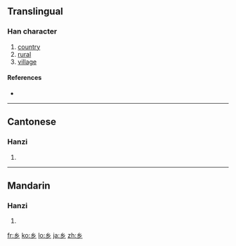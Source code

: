 {{also|鄉|鄕}}<!-- may be replaced by zh-forms -->
==Translingual==

===Han character===
{{Han char|rn=52|rad=幺|as=00|sn=3|four=|canj=女女竹 (VVH)}}

# [[country]]
# [[rural]]
# [[village]]

====References====
* {{Han ref|kx=0084.051|hdz=10051.050|uh=4E61|ud=20065}}

----

==Cantonese==

===Hanzi===
{{yue-hanzi|jyut=|y=heung1|tra=鄉}}

# {{defn|Cantonese|sort=幺00}}

----

==Mandarin==

===Hanzi===
{{cmn-hanzi|tra=鄉|pin=[[xiāng]] ([[xiang1]])|wg=hsiang<sup>1</sup>}}

# {{defn|Mandarin|sort=幺00}}

[[fr:乡]]
[[ko:乡]]
[[lo:乡]]
[[ja:乡]]
[[zh:乡]]